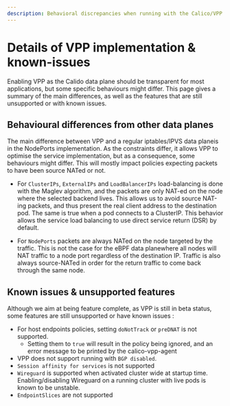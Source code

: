 ```yaml
---
description: Behavioral discrepancies when running with the Calico/VPP data plane
---
```


# Details of VPP implementation & known-issues

Enabling VPP as the Calido data plane should be transparent for most applications, but some specific behaviours might differ. This page gives a summary of the main differences, as well as the features that are still unsupported or with known issues.

## Behavioural differences from other data planes

The main difference between VPP and a regular iptables/IPVS data planeis in the NodePorts implementation. As the constraints differ, it allows VPP to optimise the service implementation, but as a consequence, some behaviours might differ. This will mostly impact policies expecting packets to have been source NATed or not.

- For `ClusterIPs`, `ExternalIPs` and `LoadBalancerIPs` load-balancing is done with the Maglev algorithm, and the packets are only NAT-ed on the node where the selected backend lives. This allows us to avoid source NAT-ing packets, and thus present the real client address to the destination pod. The same is true when a pod connects to a ClusterIP. This behavior allows the service load balancing to use direct service return (DSR) by default.

- For `NodePorts` packets are always NATed on the node targeted by the traffic. This is not the case for the eBPF data planewhere all nodes will NAT traffic to a node port regardless of the destination IP. Traffic is also always source-NATed in order for the return traffic to come back through the same node.

## Known issues & unsupported features

Although we aim at being feature complete, as VPP is still in beta status, some features are still unsupported or have known issues :

- For host endpoints policies, setting `doNotTrack` or `preDNAT` is not supported.
  - Setting them to `true` will result in the policy being ignored, and an error message to be printed by the calico-vpp-agent
- VPP does not support running with `BGP disabled`.
- `Session affinity for services` is not supported
- `Wireguard` is supported when activated cluster wide at startup time. Enabling/disabling Wireguard on a running cluster with live pods is known to be unstable.
- `EndpointSlices` are not supported
